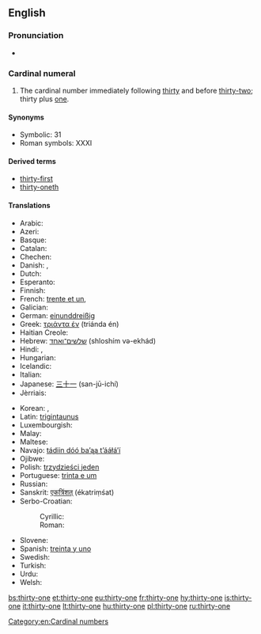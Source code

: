 ==English==

===Pronunciation===
* {{audio|en-us-thirty-one.ogg|Audio (US)}}

===Cardinal numeral===
{{head|en|numeral}}

# The cardinal number immediately following [[thirty]] and before [[thirty-two]]; thirty plus [[one]].

====Synonyms====
* Symbolic: 31
* Roman symbols: XXXI

====Derived terms====
* [[thirty-first]]
* [[thirty-oneth]]

====Translations====
{{trans-top|31}}
* Arabic: {{t|ar|واحد وثلاثين|tr=wāħid wi-θalaθīn}}
* Azeri: {{t+|az|otuz bir}}
* Basque: {{t+|eu|hogeita hamaika}}
* Catalan: {{t+|ca|trenta-un}}
* Chechen: {{t|ce|ткъе цхьайтта|tr=tqe cxhaytta}}
* Danish: {{t|da|enogtredive}}, {{t|da|enogtredve}}
* Dutch: {{t+|nl|eenendertig}}
* Esperanto: {{t|eo|tridek unu}}
* Finnish: {{t|fi|kolmekymmentäyksi}}
* French: [[trente et un]], {{t+|fr|trente-et-un}}
* Galician: {{t+|gl|trinta e un}}
* German: [[einunddreißig]]
* Greek: [[τριάντα έν]] (triánda én)
* Haitian Creole: {{t|ht|tranteyen}}
* Hebrew: [[שלשים־ואחד]] (shloshím və-ekhád)
* Hindi: {{t|hi|इकतीस|tr=iktīs}}, {{t+|hi|इकत्तीस|tr=ikattīs}}
* Hungarian: {{t+|hu|harmincegy}}
* Icelandic: {{t+|is|þrjátíu og einn}}
* Italian: {{t+|it|trentuno}}
* Japanese: [[三十一]] (san-jū-ichí)
* Jèrriais: {{t|roa-jer|trente-tch'ieune}}
{{trans-mid}}
* Korean: {{t|ko|삼십오|tr=samsib-o|sc=Kore}}, {{t|ko|서른한|tr=seoleunhan|sc=Kore}}
* Latin: [[trigintaunus]]
* Luxembourgish: {{t|lb|eenandrësseg}}
* Malay: {{t|ms|tiga puluh satu}}
* Maltese: {{t|mt|wieħed u tletin}}
* Navajo: [[tádiin dóó baʼąą tʼááłáʼí]]
* Ojibwe: {{t|oj|nisimidana-ashi-bezhig}}
* Polish: [[trzydzieści jeden]]
* Portuguese: [[trinta e um]]
* Russian: {{t+|ru|тридцать один|tr=trídtsat’ odín}}
* Sanskrit: [[एकत्रिंशत्]] (ékatriṃśat)
* Serbo-Croatian:
*: Cyrillic: {{t|sh|тридесет и један}}
*: Roman: {{t|sh|trideset i jedan}}
* Slovene: {{t|sl|enaintrideset}}
* Spanish: [[treinta y uno]]
* Swedish: {{t+|sv|trettioett}}
* Turkish: {{t+|tr|otuz bir}}
* Urdu: {{t|ur|اکتیس|tr=iktīs / ikattīs}}
* Welsh: {{t|cy|dri deg un}}
{{trans-bottom}}

[[Category:en:Cardinal numbers]]

[[bs:thirty-one]]
[[et:thirty-one]]
[[eu:thirty-one]]
[[fr:thirty-one]]
[[hy:thirty-one]]
[[is:thirty-one]]
[[it:thirty-one]]
[[lt:thirty-one]]
[[hu:thirty-one]]
[[pl:thirty-one]]
[[ru:thirty-one]]